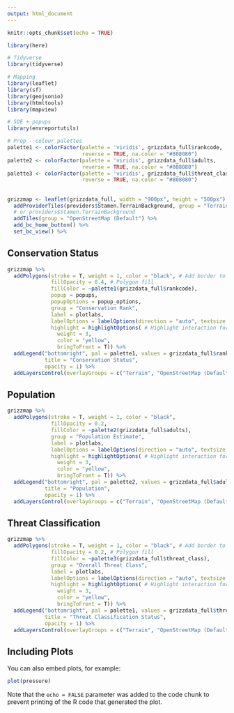 ```yaml
---
output: html_document
---
```


```r
knitr::opts_chunk$set(echo = TRUE)

library(here)

# Tidyverse
library(tidyverse)

# Mapping
library(leaflet)
library(sf)
library(geojsonio)
library(htmltools)
library(mapview)

# SOE + popups
library(envreportutils)

# Prep - colour palettes
palette1 <- colorFactor(palette = 'viridis', grizzdata_full$rankcode,
                        reverse = TRUE, na.color = "#808080")
palette2 <- colorFactor(palette = 'viridis', grizzdata_full$adults,
                        reverse = TRUE, na.color = "#808080")
palette3 <- colorFactor(palette = 'viridis', grizzdata_full$threat_class,
                        reverse = TRUE, na.color = "#808080")
```

## {.tabset}

```r
grizzmap <- leaflet(grizzdata_full, width = "900px", height = "500px") %>%  # generate leaflet map
  addProviderTiles(providers$Stamen.TerrainBackground, group = "Terrain") %>% 
  # or providers$Stamen.TerrainBackground
  addTiles(group = "OpenStreetMap (Default") %>%
  add_bc_home_button() %>%
  set_bc_view() %>%
```

## Conservation Status
```r
grizzmap %>% 
  addPolygons(stroke = T, weight = 1, color = "black", # Add border to polygons
              fillOpacity = 0.4, # Polygon fill
              fillColor = ~palette1(grizzdata_full$rankcode),
              popup = popups,
              popupOptions = popup_options,
              group = "Conservation Rank",
              label = plotlabs,
              labelOptions = labelOptions(direction = "auto", textsize = "12px"),
              highlight = highlightOptions( # Highlight interaction for mouse hover
                weight = 3,
                color = "yellow",
                bringToFront = T)) %>%
  addLegend("bottomright", pal = palette1, values = grizzdata_full$rankcode,
            title = "Conservation Status",
            opacity = 1) %>%
  addLayersControl(overlayGroups = c("Terrain", "OpenStreetMap (Default)"))
```

## Population 
``` r
grizzmap %>%
  addPolygons(stroke = T, weight = 1, color = "black",
              fillOpacity = 0.2,
              fillColor = ~palette2(grizzdata_full$adults),
              group = "Population Estimate",
              label = plotlabs,
              labelOptions = labelOptions(direction = "auto", textsize = "12px"),
              highlight = highlightOptions( # Highlight interaction for mouse hover
                weight = 3,
                color = "yellow",
                bringToFront = T)) %>%
  addLegend("bottomright", pal = palette2, values = grizzdata_full$adults,
            title = "Population",
            opacity = 1) %>%
  addLayersControl(overlayGroups = c("Terrain", "OpenStreetMap (Default)"))
```

## Threat Classification
``` r
grizzmap %>%
  addPolygons(stroke = T, weight = 1, color = "black", # Add border to polygons
              fillOpacity = 0.2, # Polygon fill
              fillColor = ~palette3(grizzdata_full$threat_class),
              group = "Overall Threat Class",
              label = plotlabs,
              labelOptions = labelOptions(direction = "auto", textsize = "12px"),
              highlight = highlightOptions( # Highlight interaction for mouse hover
                weight = 3,
                color = "yellow",
                bringToFront = T)) %>%
  addLegend("bottomright", pal = palette1, values = grizzdata_full$threat_class,
            title = "Threat Classification Status",
            opacity = 1) %>%
  addLayersControl(overlayGroups = c("Terrain", "OpenStreetMap (Default)"))
```

## Including Plots

You can also embed plots, for example:

```r
plot(pressure)
```

Note that the `echo = FALSE` parameter was added to the code chunk to prevent printing of the R code that generated the plot.
